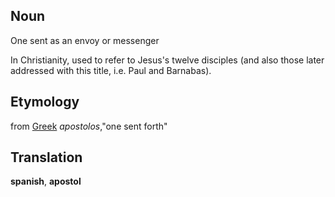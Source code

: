 ==Noun==
One sent as an envoy or messenger<p> In Christianity, used to refer to Jesus's twelve disciples (and also those later addressed with this title, i.e. Paul and Barnabas).
==Etymology==
from [[Greek]] ''apostolos'',"one sent forth"
==Translation==
'''spanish''', '''apostol'''
